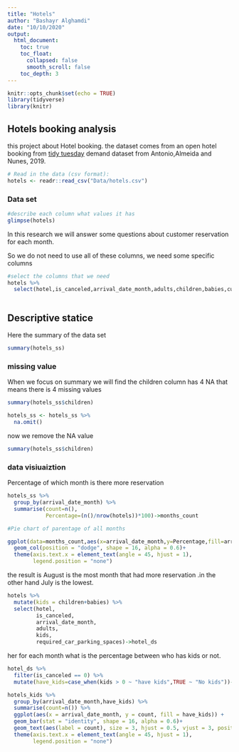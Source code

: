 ```yaml
---
title: "Hotels"
author: "Bashayr Alghamdi"
date: "10/10/2020"
output: 
  html_document:
    toc: true
    toc_float:
      collapsed: false
      smooth_scroll: false
    toc_depth: 3 
---
```


```r
knitr::opts_chunk$set(echo = TRUE)
library(tidyverse)
library(knitr)
```

## Hotels booking analysis

this project about Hotel booking.
the dataset comes from an open hotel booking from [tidy tuesday](https://github.com/rfordatascience/tidytuesday/tree/master/data/2020/2020-02-11) demand dataset from Antonio,Almeida and Nunes, 2019.

```r
# Read in the data (csv format):
hotels <- readr::read_csv("Data/hotels.csv")
```


### Data set

```r
#describe each column what values it has
glimpse(hotels)
```
In this research we will answer some questions about customer reservation for each month.

So we do not need to use all of these columns, we need some specific columns


```r
#select the columns that we need
hotels %>% 
  select(hotel,is_canceled,arrival_date_month,adults,children,babies,customer_type,stays_in_weekend_nights,stays_in_week_nights)->hotels_ss #create new subset of data set 



```

## Descriptive statice


Here the summary of the data set
```r

summary(hotels_ss) 

```

### missing value

When we focus on summary we will find the children column has 4 NA that means there is 4 missing values 

```r
summary(hotels_ss$children)
```


```r
hotels_ss <- hotels_ss %>% 
  na.omit()
```

now we remove the NA value 

```r
summary(hotels_ss$children)
```


### data visiuaiztion 


Percentage of which month is there more reservation

```r
hotels_ss %>% 
  group_by(arrival_date_month) %>% 
  summarise(count=n(),
            Percentage=(n()/nrow(hotels))*100)->months_count

```

```r
#Pie chart of parentage of all months

ggplot(data=months_count,aes(x=arrival_date_month,y=Percentage,fill=arrival_date_month))+
  geom_col(position = "dodge", shape = 16, alpha = 0.6)+
  theme(axis.text.x = element_text(angle = 45, hjust = 1),
        legend.position = "none")


```

the result is August is the most month that had more reservation .in the other hand July is the lowest.


```r
hotels %>% 
  mutate(kids = children+babies) %>% 
  select(hotel,
         is_canceled,
         arrival_date_month,
         adults,
         kids,
         required_car_parking_spaces)->hotel_ds

```

her for each month what is the percentage between who has kids or not.

```r
hotel_ds %>% 
  filter(is_canceled == 0) %>% 
  mutate(have_kids=case_when(kids > 0 ~ "have kids",TRUE ~ "No kids"))->hotels_kids

hotels_kids %>%
  group_by(arrival_date_month,have_kids) %>% 
  summarise(count=n()) %>% 
  ggplot(aes(x = arrival_date_month, y = count, fill = have_kids)) +
  geom_bar(stat = "identity", shape = 16, alpha = 0.6)+
  geom_text(aes(label = count), size = 3, hjust = 0.5, vjust = 3, position = position_stack(vjust = 0.5))+
  theme(axis.text.x = element_text(angle = 45, hjust = 1),
        legend.position = "none") 

```











